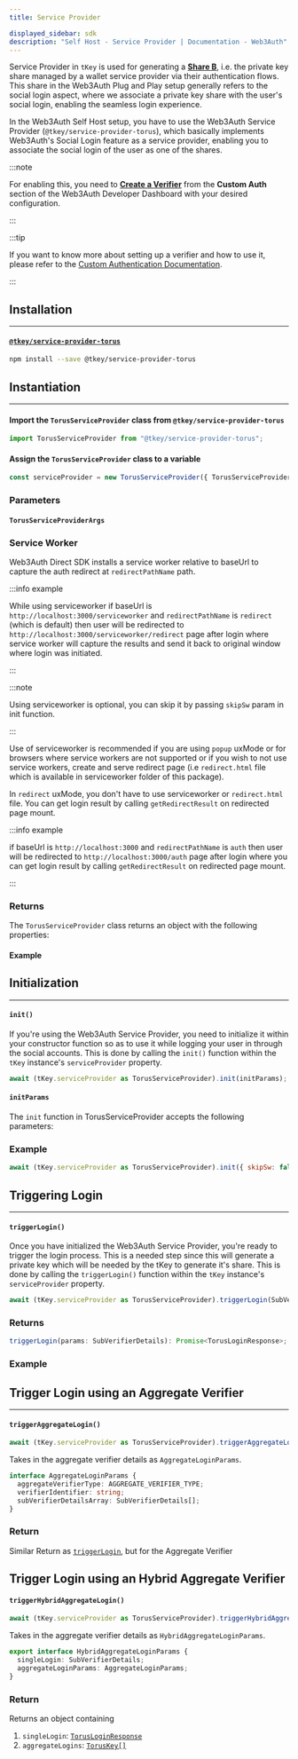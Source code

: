 ```yaml
---
title: Service Provider

displayed_sidebar: sdk
description: "Self Host - Service Provider | Documentation - Web3Auth"
---
```



Service Provider in `tKey` is used for generating a [**Share B**](/sdk/self-host), i.e. the private key share managed by a wallet service provider via
their authentication flows. This share in the Web3Auth Plug and Play setup generally refers to the social login aspect, where we associate a private
key share with the user's social login, enabling the seamless login experience.

In the Web3Auth Self Host setup, you have to use the Web3Auth Service Provider (`@tkey/service-provider-torus`), which basically implements Web3Auth's
Social Login feature as a service provider, enabling you to associate the social login of the user as one of the shares.

:::note

For enabling this, you need to **[Create a Verifier](/custom-authentication/verifiers)** from the **Custom Auth** section of the Web3Auth Developer
Dashboard with your desired configuration.

:::

:::tip

If you want to know more about setting up a verifier and how to use it, please refer to the
[Custom Authentication Documentation](/custom-authentication).

:::

## Installation

---

#### [`@tkey/service-provider-torus`](https://npmjs.com/package/@tkey/service-provider-torus)

```bash npm2yarn
npm install --save @tkey/service-provider-torus
```

## Instantiation

---

#### Import the `TorusServiceProvider` class from `@tkey/service-provider-torus`

```javascript
import TorusServiceProvider from "@tkey/service-provider-torus";
```

#### Assign the `TorusServiceProvider` class to a variable

```javascript
const serviceProvider = new TorusServiceProvider({ TorusServiceProviderArgs });
```

### Parameters

#### `TorusServiceProviderArgs`

<ServiceProviderArg />

### Service Worker

Web3Auth Direct SDK installs a service worker relative to baseUrl to capture the auth redirect at `redirectPathName` path.

:::info example

While using serviceworker if baseUrl is `http://localhost:3000/serviceworker` and `redirectPathName` is `redirect` (which is default) then user will
be redirected to `http://localhost:3000/serviceworker/redirect` page after login where service worker will capture the results and send it back to
original window where login was initiated.

:::

:::note

Using serviceworker is optional, you can skip it by passing `skipSw` param in init function.

:::

Use of serviceworker is recommended if you are using `popup` uxMode or for browsers where service workers are not supported or if you wish to not use
service workers, create and serve redirect page (i.e `redirect.html` file which is available in serviceworker folder of this package).

In `redirect` uxMode, you don't have to use serviceworker or `redirect.html` file. You can get login result by calling `getRedirectResult` on
redirected page mount.

:::info example

if baseUrl is `http://localhost:3000` and `redirectPathName` is `auth` then user will be redirected to `http://localhost:3000/auth` page after login
where you can get login result by calling `getRedirectResult` on redirected page mount.

:::

### Returns

The `TorusServiceProvider` class returns an object with the following properties:

<ServiceProviderReturn />

#### Example

<ServiceProviderExample />

## Initialization

---

#### `init()`

If you're using the Web3Auth Service Provider, you need to initialize it within your constructor function so as to use it while logging your user in
through the social accounts. This is done by calling the `init()` function within the `tKey` instance's `serviceProvider` property.

```javascript
await (tKey.serviceProvider as TorusServiceProvider).init(initParams);
```

#### `initParams`

The `init` function in TorusServiceProvider accepts the following parameters:

<InitParams />

### Example

```js
await (tKey.serviceProvider as TorusServiceProvider).init({ skipSw: false });
```

## Triggering Login

---

#### `triggerLogin()`

Once you have initialized the Web3Auth Service Provider, you're ready to trigger the login process. This is a needed step since this will generate a
private key which will be needed by the tKey to generate it's share. This is done by calling the `triggerLogin()` function within the `tKey`
instance's `serviceProvider` property.

```javascript
await (tKey.serviceProvider as TorusServiceProvider).triggerLogin(SubVerifierDetails)
```

<SubVerifierDetails />

### Returns

```ts
triggerLogin(params: SubVerifierDetails): Promise<TorusLoginResponse>;
```

<TorusLoginResponse />

### Example

<TriggerLoginExample />

## Trigger Login using an Aggregate Verifier

---

#### `triggerAggregateLogin()`

```javascript
await (tKey.serviceProvider as TorusServiceProvider).triggerAggregateLogin(AggregateLoginParams)
```

Takes in the aggregate verifier details as `AggregateLoginParams`.

```ts
interface AggregateLoginParams {
  aggregateVerifierType: AGGREGATE_VERIFIER_TYPE;
  verifierIdentifier: string;
  subVerifierDetailsArray: SubVerifierDetails[];
}
```

### Return

Similar Return as [`triggerLogin`](#torusloginresponse), but for the Aggregate Verifier

## Trigger Login using an Hybrid Aggregate Verifier

#### `triggerHybridAggregateLogin()`

```javascript
await (tKey.serviceProvider as TorusServiceProvider).triggerHybridAggregateLogin(HybridAggregateLoginParams)
```

Takes in the aggregate verifier details as `HybridAggregateLoginParams`.

```ts
export interface HybridAggregateLoginParams {
  singleLogin: SubVerifierDetails;
  aggregateLoginParams: AggregateLoginParams;
}
```

### Return

Returns an object containing

1. `singleLogin`: [`TorusLoginResponse`](#torusloginresponse)
2. `aggregateLogins`: [`TorusKey[]`](#toruskey)

